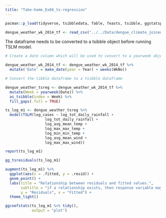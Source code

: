 ```yaml
---
title: "Take-home_Ex04_ts-regression"
---
```


```r
pacman::p_load(tidyverse, tsibbledata, fable, feasts, tsibble, ggstatsplot, performance)

```

```r
dengue_weather_wk_2014_tf <- read_csv("../../Data/dengue_climate_joined_by_week_2014_transformed.csv")

```

The dataframe needs to be converted to a tsibble object before running TSLM model.

```r
# Create a date column which will be used to convert to a yearweek object in the next step

dengue_weather_wk_2014_tf <- dengue_weather_wk_2014_tf %>%
  mutate('Date' = make_date(year = Year) + weeks(WkNo))

```

```r
# Convert the tibble dataframe to a tsibble dataframe

dengue_weather_tsreg <- dengue_weather_wk_2014_tf %>%
  mutate(Week = yearweek(Date)) %>%
  as_tsibble(index = Week) %>%
  fill_gaps(.full = TRUE)

```

```r
ts_log_m1 <- dengue_weather_tsreg %>%
  model(TSLM(log_cases ~ log_tot_daily_rainfall + 
                  log_tot_daily_rainfall +
                  log_avg_mean_temp + 
                  log_max_max_temp +
                  log_min_min_temp +
                  log_avg_mean_wind +
                  log_max_max_wind))

report(ts_log_m1)

```

```r
gg_tsresiduals(ts_log_m1)

```

```r
augment(ts_log_m1) %>%
  ggplot(aes(x = .fitted, y = .resid)) +
  geom_point() +
  labs(title = "Relationship between residuals and fitted values.",
       subtitle = "if a relationship exists, then response variable may require transformation.",
       y = "Residuals", x = "Fitted") +
  theme_light()

```

```r
ggcoefstats(ts_log_m1 %>% tidy(), 
            output = "plot")

```
